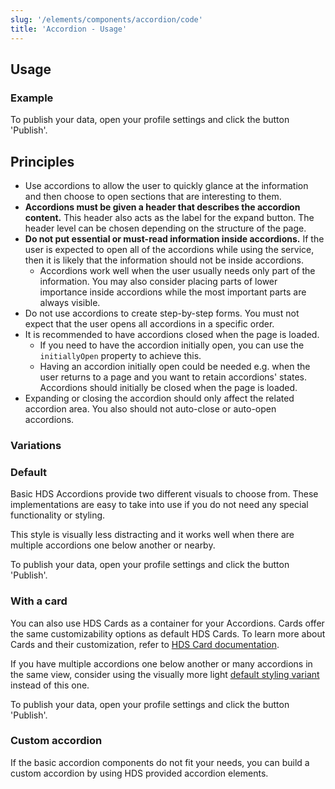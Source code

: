 ```yaml
---
slug: '/elements/components/accordion/code'
title: 'Accordion - Usage'
---
```



## Usage

### Example

<PlaygroundPreview>
  <Accordion heading="How to publish data?" style={{ maxWidth: '360px' }}>
    To publish your data, open your profile settings and click the button 'Publish'.
  </Accordion>
</PlaygroundPreview>

## Principles

- Use accordions to allow the user to quickly glance at the information and then choose to open sections that are interesting to them.
- **Accordions must be given a header that describes the accordion content.** This header also acts as the label for the expand button. The header level can be chosen depending on the structure of the page.
- **Do not put essential or must-read information inside accordions.** If the user is expected to open all of the accordions while using the service, then it is likely that the information should not be inside accordions.
  - Accordions work well when the user usually needs only part of the information. You may also consider placing parts of lower importance inside accordions while the most important parts are always visible.
- Do not use accordions to create step-by-step forms. You must not expect that the user opens all accordions in a specific order.
- It is recommended to have accordions closed when the page is loaded.
  - If you need to have the accordion initially open, you can use the `initiallyOpen` property to achieve this.
  - Having an accordion initially open could be needed e.g. when the user returns to a page and you want to retain accordions' states.
    Accordions should initially be closed when the page is loaded.
- Expanding or closing the accordion should only affect the related accordion area. You also should not auto-close or auto-open accordions.

### Variations

### Default

Basic HDS Accordions provide two different visuals to choose from. These implementations are easy to take into use if you do not need any special functionality or styling.

This style is visually less distracting and it works well when there are multiple accordions one below another or nearby.

<PlaygroundPreview>
  <Accordion heading="How to publish data?" style={{ maxWidth: '360px' }}>
    To publish your data, open your profile settings and click the button 'Publish'.
  </Accordion>
</PlaygroundPreview>

### With a card

You can also use HDS Cards as a container for your Accordions. Cards offer the same customizability options as default HDS Cards. To learn more about Cards and their customization, refer to [HDS Card documentation](/components/card).

If you have multiple accordions one below another or many accordions in the same view, consider using the visually more light [default styling variant](#default-accordion) instead of this one.

<PlaygroundPreview>
  <Accordion card border heading="How to publish data?" style={{ maxWidth: '360px' }}>
    To publish your data, open your profile settings and click the button 'Publish'.
  </Accordion>
</PlaygroundPreview>

### Custom accordion

If the basic accordion components do not fit your needs, you can build a custom accordion by using HDS provided accordion elements.


